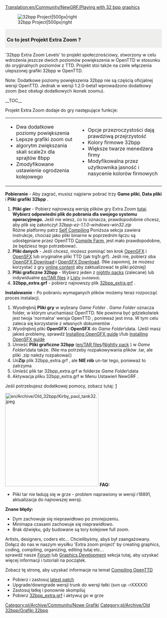 [[Translation:en/Community/NewGRF/Playing with 32 bpp graphics]]

[[File:en/Archive/Old 32bpp/OpenTTD 32bpp.png|32bpp Project|500px|right]]
<div style="background:#eeeeec; padding:10px 5px 2px; -moz-border-radius-topright:25px;"><font size="3">'''Co to jest Projekt Extra Zoom ?'''</font></div>
'32bpp Extra Zoom Levels' to projekt społecznościowy, stworzony w celu wdrożenia jeszcze dwóch poziomów powiększenia w OpenTTD w stosunku do oryginalnych poziomów z TTD. Projekt stoi także na czele włączenia ulepszonej grafiki 32bpp w OpenTTD.

Note: Dodatkowe poziomy powiększenia 32bpp nie są częścią oficjalnej wersji OpenTTD. Jednak w wersji 1.2.0-beta1 wprowadzono dodatkowy zoom (bez obsługi dodatkowych ikonek zoomu).


__TOC__


{{pl/Community/NewGRF/Fancy Heading|<h3>Funkcje</h3>}}

Projekt Extra Zoom  dodaje do gry następujące funkcje:
{| Style="width:100%"
|-
| Style="width:40%"|
* Dwa dodatkowe poziomy powiększenia
* Lepsze grafiki zoom out 
* algorytm zwiększania skali scale2x dla sprajtów 8bpp
* Zmodyfikowane ustawienie ogrodzenia kolejowego
|
* Opcje przezroczystości dają prawdziwą przejrzystość
* Kolory firmowe 32bpp
* Większe twarze menedżera firmy
* Modyfikowalna przez użytkownika jasność i nasycenie kolorów firmowych
|}


<!-- zostaną dodane, gdy będą 3 normalne zrzuty ekranu 
<gallery widths=100px heights=100px perrow=4 width=100%>
File:some screenshot1.png
File:some screenshot2.png
File:some screenshot3.png
File:some screenshot4.png
</gallery>-->

{{pl/Community/NewGRF/Fancy Heading|<h3>Instalacja</h3>}}

<!--{{outdated|'''The method of loading 32bpp graphics changed in OpenTTD 1.2.0. The content on this section does not apply to OpenTTD 1.2.0 or newer.'''}}-->{{pl/Nieaktualizowane|'''Zmieniono metodę ładowania grafiki 32bpp w OpenTTD 1.2.0. Treść tej sekcji nie dotyczy OpenTTD 1.2.0 lub nowszej wersji.'''}}

'''Pobieranie''' - Aby zagrać, musisz najpierw pobrać trzy '''Game pliki''', '''Data pliki''' i '''Pliki grafiki 32bpp''' .

#'''Pliki gier''' - Pobierz najnowszą wersję plików gry Extra Zoom [http://bundles.openttdcoop.org/32bpp-ez/LATEST/ tutaj]. '''Wybierz odpowiedni plik do pobrania dla swojego systemu operacyjnego.''' Jeśli nie wiesz, co to oznacza, prawdopodobnie chcesz, aby plik się zakończył ''32bpp-ez-1.1.0-windows-win32.zip''<br>Różne platformy patrz [[pl/Community/NewGRF/ExtraZi/Additional levels#self-compiling|Self Compiling]] Poniższa sekcja zawiera instrukcje, chociaż jako pliki binarne w poprzednim łączu są udostępniane przez OpenTTD [[pl/Archive/Community/Farma Kompilacji|Compile Farm]], jest mało prawdopodobne, że będziesz tego potrzebować.
#'''Pliki danych''' - Jeśli chcesz, możesz pominąć ten krok [[pl/Archive/Community/OpenGFX Readme|OpenGFX]] i [[pl/Archive/Community/Wymiana Efektów Dźwiękowych|OpenSFX]] lub oryginalne pliki TTD (jak trg1r.grf). Jeśli nie, pobierz oba [http://www.openttd.org/en/download-opengfx OpenGFX Download] i [http://www.openttd.org/en/download-opensfx OpenSFX Download]. (Nie zapomnij, że możesz korzystać z gry [[pl/Manual/Dodatki Online|online content]] aby zaktualizować te pliki później)
#'''Pliki graficzne 32bpp''' - Wybierz jeden z [http://jupix.info/openttd/gfxdev-nightlies/ nightly packs] (zalecane) lub indywidualne [[en/TAR files]] z [[pl/Archive/Old 32bpp/Pliki poziomów EZ 32bpp|Listy]] <small>(outdated)</small>.
#'''32bpp_extra.grf''' - pobierz najnowszy plik [http://bundles.openttdcoop.org/32bpp-extra/nightlies/LATEST/ 32bpp_extra.grf] .


'''Instalowanie''' - Po pobraniu wymaganych plików możemy teraz rozpocząć proces instalacji. 
# Wyodrębnij '''Pliki gry''' w wybrany ''Game Folder'' . ''Game Folder'' oznacza folder, w którym uruchamiasz OpenTTD. Nie powinna być gdziekolwiek jest twoja 'normalna' wersja OpenTTD , ponieważ jest inna. W tym celu zaleca się korzystanie z własnych dokumentów .
# Wyodrębnij pliki '''OpenGFX''' i '''OpenSFX''' do ''Game Folder''\data. (Jeśli masz jakieś problemy, sprawdź [[pl/Archive/Community/OpenGFX Readme#installing-opengfx-manually|Installing OpenGFX guide]] i/lub [[pl/Archive/Community/Wymiana Efektów Dźwiękowych#manualne-instalowanie-opensfx|Installing OpenSFX guide]]
# Umieść '''Pliki graficzne 32bpp''' ([[en/TAR files]]/[[pl/Archive/Old 32bpp/Automatyczny pakiet nocny 32bpp|Nightly pack]] ) w ''Game Folder''\data także. (Nie ma potrzeby rozpakowywania plików .tar, ale pliki .zip należy rozpakować)
# Un'''Zip''' plik 32bpp_extra.grf , ale '''NIE rób''' un-tar tego, ponieważ to zatrzyma
# Umieść plik tar 32bpp_extra.grf w folderze ''Game Folder''\data
# Aktywacja pliku 32bpp_extra.grf w Menu Ustawień NewGRF .


<!--
<p><b>Windows XP:</b> C:\Documents and Settings\<username>\My Documents\OpenTTD</p> <p>'''Windows Vista\Win7:''' C:\Users\<username>\Documents\OpenTTD\data</p><p>'''Game Folder:''' [your Game Folder]\bin\data</p><p>Note: opcjonalna zawartość 32bpp zostanie aktywowana w grze [[NewGRF#Activating_NewGRFs|NewGRF manager]]</p>
-->
Jeśli potrzebujesz dodatkowej pomocy, zobacz tutaj: [http://www.tt-forums.net/viewtopic.php?p=968701#p968701]


{{pl/Community/NewGRF/Fancy Heading|<h3>Rozwiązywanie problemów</h3>}}
[[File:en/Archive/Old 32bpp/Kirby paul tank32.jpeg|thumb|300px|right]]
'''FAQ:'''
* Pliki tar nie ładują się w grze - problem naprawiony w wersji r18891, aktualizacja do najnowszej wersji.


'''Znane błędy:'''
* Dym zachowuje się nieprawidłowo po zmniejszeniu.
* Minimapa czasami zachowuje się nieprawidłowo.
* Brak dźwięku, gdy budowane są tory kolejowe full zoom.


{{pl/Community/NewGRF/Fancy Heading|<h3>Kto jest involved <small>''(zaangażowany)''</small>?</h3>}}
Artists, designers, coders etc... Chcielibyśmy, abyś był zaangażowany. Dołącz do nas w naszym wysiłku 'Extra zoom project' by creating graphics, coding, compiling, organizing, editing tutaj etc... <br />sprawdź nasze [http://www.tt-forums.net/viewforum.php?f=36 Forum] lub [[pl/Archive/Old 32bpp/Dokumentacja Rozwijania Grafik 32bpp|Graphics Development]] sekcja tutaj, aby uzyskać więcej informacji i tutoriali na początek.



{{pl/Community/NewGRF/Fancy Heading|<h3>Self Compiling</h3>}}
Zobacz tę stronę, aby uzyskać informacje na temat [[:Category:pl/Development/Kompilowanie OpenTTD|Compiling OpenTTD]]
* Pobierz i zastosuj [http://dev.openttdcoop.org/projects/32bpp-ez-patches/repository/changes/ez.diff latest patch]
* Upgrade/downgrade wersji trunk do wersji łatki (svn up -rXXXXX)
* Zastosuj łatkę i ponownie skompiluj
* Pobierz [http://bundles.openttdcoop.org/32bpp-extra/ 32bpp_extra.grf] i aktywuj go w grze


<!--{{Navbox Graphics Development}}-->{{pl/Archive/Old 32bpp/Navbox Programowanie grafik}}

<!--[[Category:New Graphics]][[category:32bpp Graphics]]-->[[Category:pl/Archive/Community/Nowe Grafiki]][[Category:pl/Archive/Old 32bpp/Grafiki 32bpp]]